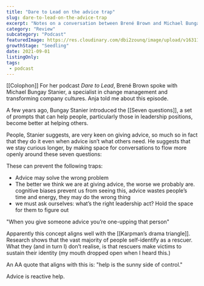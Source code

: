 ```yaml
---
title: "Dare to Lead on the advice trap"
slug: dare-to-lead-on-the-advice-trap
excerpt: "Notes on a conversation between Brené Brown and Michael Bungay Stanier about why we give advice, how bad it often is, and what we can do about it"
category: "Review"
subcategory: "Podcast"
featuredImage: https://res.cloudinary.com/dbi2zounq/image/upload/v1631177238/titles/dare-to-lead-stanier_rmk2tq.png
growthStage: "Seedling"
date: 2021-09-01
listingOnly:
tags:
 - podcast
---
```

[[Colophon]]
For her podcast _Dare to Lead_, Brené Brown spoke with Michael Bungay Stanier, a specialist in change management and transforming company cultures. Anja told me about this episode.

A few years ago, Bungay Stanier introduced the [[Seven questions]], a set of prompts that can help people, particularly those in leadership positions, become better at helping others. 

People, Stanier suggests, are very keen on giving advice, so much so in fact that they do it even when advice isn’t what others need. He suggests that we stay curious longer, by making space for conversations to flow more openly around these seven questions:

These can prevent the following traps:
- Advice may solve the wrong problem
- The better we think we are at giving advice, the worse we probably are. cognitive biases prevent us from seeing this, advice wastes people’s time and energy, they may do the wrong thing
- we must ask ourselves: what’s the right leadership act? Hold the space for them to figure out

"When you give someone advice you’re one-upping that person"

Apparently this concept aligns well with the [[Karpman’s drama triangle]]. Research shows that the vast majority of people self-identify as a rescuer. What they (and in turn I) don’t realise, is that rescuers make victims to sustain their identity (my mouth dropped open when I heard this.)

An AA quote that aligns with this is: "help is the sunny side of control."

Advice is reactive help.